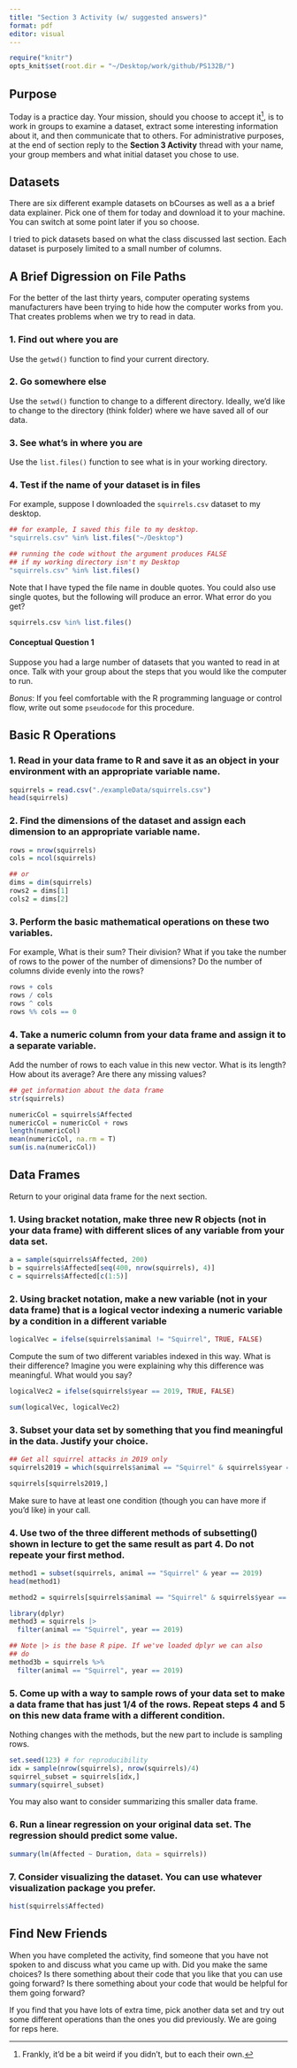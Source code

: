 ```yaml
---
title: "Section 3 Activity (w/ suggested answers)"
format: pdf
editor: visual
---
```

```r
require("knitr")
opts_knit$set(root.dir = "~/Desktop/work/github/PS132B/")
```
## Purpose

Today is a practice day. Your mission, should you choose to accept it[^1], is to work in groups to examine a dataset, extract some interesting information about it, and then communicate that to others. For administrative purposes, at the end of section reply to the **Section 3 Activity** thread with your name, your group members and what initial dataset you chose to use.

[^1]: Frankly, it'd be a bit weird if you didn't, but to each their own.

## Datasets

There are six different example datasets on bCourses as well as a a brief data explainer. Pick one of them for today and download it to your machine. You can switch at some point later if you so choose.

I tried to pick datasets based on what the class discussed last section. Each dataset is purposely limited to a small number of columns.

## A Brief Digression on File Paths

For the better of the last thirty years, computer operating systems manufacturers have been trying to hide how the computer works from you. That creates problems when we try to read in data.

### 1. Find out where you are

Use the `getwd()` function to find your current directory.

### 2. Go somewhere else

Use the `setwd()` function to change to a different directory. Ideally, we'd like to change to the directory (think folder) where we have saved all of our data.

### 3. See what's in where you are

Use the `list.files()` function to see what is in your working directory.

### 4. Test if the name of your dataset is in files

For example, suppose I downloaded the `squirrels.csv` dataset to my desktop.

```r
## for example, I saved this file to my desktop.
"squirrels.csv" %in% list.files("~/Desktop")

## running the code without the argument produces FALSE
## if my working directory isn't my Desktop
"squirrels.csv" %in% list.files()
```

Note that I have typed the file name in double quotes. You could also use single quotes, but the following will produce an error. What error do you get?

```r
squirrels.csv %in% list.files()
```

#### Conceptual Question 1

Suppose you had a large number of datasets that you wanted to read in at once. Talk with your group about the steps that you would like the computer to run.

*Bonus*: If you feel comfortable with the R programming language or control flow, write out some `pseudocode` for this procedure.

## Basic R Operations

### 1. Read in your data frame to R and save it as an object in your environment with an appropriate variable name.

```r
squirrels = read.csv("./exampleData/squirrels.csv")
head(squirrels)
```

### 2. Find the dimensions of the dataset and assign each dimension to an appropriate variable name.

```r
rows = nrow(squirrels)
cols = ncol(squirrels)

## or 
dims = dim(squirrels)
rows2 = dims[1]
cols2 = dims[2]
```

### 3. Perform the basic mathematical operations on these two variables.

For example, What is their sum? Their division? What if you take the number of rows to the power of the number of dimensions? Do the number of columns divide evenly into the rows?

```r
rows + cols 
rows / cols 
rows ^ cols
rows %% cols == 0 
```

### 4. Take a numeric column from your data frame and assign it to a separate variable.

Add the number of rows to each value in this new vector. What is its length? How about its average? Are there any missing values?

```r
## get information about the data frame 
str(squirrels)

numericCol = squirrels$Affected
numericCol = numericCol + rows 
length(numericCol)
mean(numericCol, na.rm = T)
sum(is.na(numericCol))
```
## Data Frames

Return to your original data frame for the next section.

### 1. Using bracket notation, make three new R objects (not in your data frame) with different slices of any variable from your data set.

```r
a = sample(squirrels$Affected, 200)
b = squirrels$Affected[seq(400, nrow(squirrels), 4)]
c = squirrels$Affected[c(1:5)]
```

### 2. Using bracket notation, make a new variable (not in your data frame) that is a logical vector indexing a numeric variable by a condition in a different variable

```r
logicalVec = ifelse(squirrels$animal != "Squirrel", TRUE, FALSE)

```

Compute the sum of two different variables indexed in this way. What is their difference? Imagine you were explaining why this difference was meaningful. What would you say?

```r
logicalVec2 = ifelse(squirrels$year == 2019, TRUE, FALSE)

sum(logicalVec, logicalVec2)
```


### 3. Subset your data set by something that you find meaningful in the data. Justify your choice.

```r
## Get all squirrel attacks in 2019 only
squirrels2019 = which(squirrels$animal == "Squirrel" & squirrels$year == 2019)

squirrels[squirrels2019,]

```
Make sure to have at least one condition (though you can have more if you'd like) in your call.

### 4. Use two of the three different methods of subsetting() shown in lecture to get the same result as part 4. Do not repeate your first method.

```r
method1 = subset(squirrels, animal == "Squirrel" & year == 2019)
head(method1)

method2 = squirrels[squirrels$animal == "Squirrel" & squirrels$year == 2019,]

library(dplyr)
method3 = squirrels |> 
  filter(animal == "Squirrel", year == 2019)

## Note |> is the base R pipe. If we've loaded dplyr we can also
## do 
method3b = squirrels %>%
  filter(animal == "Squirrel", year == 2019)
```

### 5. Come up with a way to sample rows of your data set to make a data frame that has just 1/4 of the rows. Repeat steps 4 and 5 on this new data frame with a different condition.

Nothing changes with the methods, but the new part to include is sampling rows. 

```r
set.seed(123) # for reproducibility 
idx = sample(nrow(squirrels), nrow(squirrels)/4)
squirrel_subset = squirrels[idx,]
summary(squirrel_subset)
```
You may also want to consider summarizing this smaller data frame.

### 6. Run a linear regression on your original data set. The regression should predict some value.

```r
summary(lm(Affected ~ Duration, data = squirrels))

```
### 7. Consider visualizing the dataset. You can use whatever visualization package you prefer.

```r
hist(squirrels$Affected)

```

## Find New Friends

When you have completed the activity, find someone that you have not spoken to and discuss what you came up with. Did you make the same choices? Is there something about their code that you like that you can use going forward? Is there something about your code that would be helpful for them going forward?

If you find that you have lots of extra time, pick another data set and try out some different operations than the ones you did previously. We are going for reps here.
